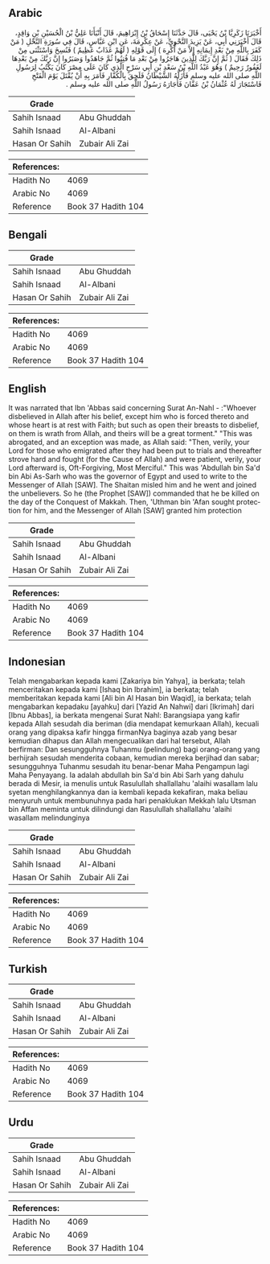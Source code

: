 ## Arabic


<div dir="rtl" lang="ar" style={{fontSize:'larger',backgroundColor:'#f8f9fa',padding:20}}>
أَخْبَرَنَا زَكَرِيَّا بْنُ يَحْيَى، قَالَ حَدَّثَنَا إِسْحَاقُ بْنُ إِبْرَاهِيمَ، قَالَ أَنْبَأَنَا عَلِيُّ بْنُ الْحُسَيْنِ بْنِ وَاقِدٍ، قَالَ أَخْبَرَنِي أَبِي، عَنْ يَزِيدَ النَّحْوِيِّ، عَنْ عِكْرِمَةَ، عَنِ ابْنِ عَبَّاسٍ، قَالَ فِي سُورَةِ النَّحْلِ ‏(‏ مَنْ كَفَرَ بِاللَّهِ مِنْ بَعْدِ إِيمَانِهِ إِلاَّ مَنْ أُكْرِهَ ‏)‏ إِلَى قَوْلِهِ ‏(‏ لَهُمْ عَذَابٌ عَظِيمٌ ‏)‏ فَنُسِخَ وَاسْتَثْنَى مِنْ ذَلِكَ فَقَالَ ‏(‏ ثُمَّ إِنَّ رَبَّكَ لِلَّذِينَ هَاجَرُوا مِنْ بَعْدِ مَا فُتِنُوا ثُمَّ جَاهَدُوا وَصَبَرُوا إِنَّ رَبَّكَ مِنْ بَعْدِهَا لَغَفُورٌ رَحِيمٌ ‏)‏ وَهُوَ عَبْدُ اللَّهِ بْنُ سَعْدِ بْنِ أَبِي سَرْحٍ الَّذِي كَانَ عَلَى مِصْرَ كَانَ يَكْتُبُ لِرَسُولِ اللَّهِ صلى الله عليه وسلم فَأَزَلَّهُ الشَّيْطَانُ فَلَحِقَ بِالْكُفَّارِ فَأَمَرَ بِهِ أَنْ يُقْتَلَ يَوْمَ الْفَتْحِ فَاسْتَجَارَ لَهُ عُثْمَانُ بْنُ عَفَّانَ فَأَجَارَهُ رَسُولُ اللَّهِ صلى الله عليه وسلم ‏.‏
</div>
<div style={{backgroundColor:'#f8f9fa',padding:20, marginBottom: 10}}><table> <thead> <tr> <th>Grade</th> <th></th> </tr> </thead> <tbody> <tr><td>Sahih Isnaad</td><td>Abu Ghuddah</td></tr><tr><td>Sahih Isnaad</td><td>Al-Albani</td></tr><tr><td>Hasan Or Sahih</td><td>Zubair Ali Zai</td></tr></tbody></table><table> <thead> <tr> <th>References:</th> <th></th> </tr> </thead> <tbody><tr><td>Hadith No</td><td>4069</td></tr><tr><td>Arabic No</td><td>4069</td></tr><tr><td>Reference</td><td>Book 37 Hadith 104</td></tr></tbody></table></div>

## Bengali


<div dir="ltr" lang="bn" style={{fontSize:'larger',backgroundColor:'#f8f9fa',padding:20}}>

</div>
<div style={{backgroundColor:'#f8f9fa',padding:20, marginBottom: 10}}><table> <thead> <tr> <th>Grade</th> <th></th> </tr> </thead> <tbody> <tr><td>Sahih Isnaad</td><td>Abu Ghuddah</td></tr><tr><td>Sahih Isnaad</td><td>Al-Albani</td></tr><tr><td>Hasan Or Sahih</td><td>Zubair Ali Zai</td></tr></tbody></table><table> <thead> <tr> <th>References:</th> <th></th> </tr> </thead> <tbody><tr><td>Hadith No</td><td>4069</td></tr><tr><td>Arabic No</td><td>4069</td></tr><tr><td>Reference</td><td>Book 37 Hadith 104</td></tr></tbody></table></div>

## English


<div dir="ltr" lang="en" style={{fontSize:'larger',backgroundColor:'#f8f9fa',padding:20}}>
It was narrated that Ibn 'Abbas said concerning Surat An-Nahl - :"Whoever disbelieved in Allah after his belief, except him who is forced thereto and whose heart is at rest with Faith; but such as open their breasts to disbelief, on them is wrath from Allah, and theirs will be a great torment." "This was abrogated, and an exception was made, as Allah said: "Then, verily, your Lord for those who emigrated after they had been put to trials and thereafter strove hard and fought (for the Cause of Allah) and were patient, verily, your Lord afterward is, Oft-Forgiving, Most Merciful." This was 'Abdullah bin Sa'd bin Abi As-Sarh who was the governor of Egypt and used to write to the Messenger of Allah [SAW]. The Shaitan misled him and he went and joined the unbelievers. So he (the Prophet [SAW]) commanded that he be killed on the day of the Conquest of Makkah. Then, 'Uthman bin 'Afan sought protection for him, and the Messenger of Allah [SAW] granted him protection
</div>
<div style={{backgroundColor:'#f8f9fa',padding:20, marginBottom: 10}}><table> <thead> <tr> <th>Grade</th> <th></th> </tr> </thead> <tbody> <tr><td>Sahih Isnaad</td><td>Abu Ghuddah</td></tr><tr><td>Sahih Isnaad</td><td>Al-Albani</td></tr><tr><td>Hasan Or Sahih</td><td>Zubair Ali Zai</td></tr></tbody></table><table> <thead> <tr> <th>References:</th> <th></th> </tr> </thead> <tbody><tr><td>Hadith No</td><td>4069</td></tr><tr><td>Arabic No</td><td>4069</td></tr><tr><td>Reference</td><td>Book 37 Hadith 104</td></tr></tbody></table></div>

## Indonesian


<div dir="ltr" lang="id" style={{fontSize:'larger',backgroundColor:'#f8f9fa',padding:20}}>
Telah mengabarkan kepada kami [Zakariya bin Yahya], ia berkata; telah menceritakan kepada kami [Ishaq bin Ibrahim], ia berkata; telah memberitakan kepada kami [Ali bin Al Hasan bin Waqid], ia berkata; telah mengabarkan kepadaku [ayahku] dari [Yazid An Nahwi] dari [Ikrimah] dari [Ibnu Abbas], ia berkata mengenai Surat Nahl: Barangsiapa yang kafir kepada Allah sesudah dia beriman (dia mendapat kemurkaan Allah), kecuali orang yang dipaksa kafir hingga firmanNya baginya azab yang besar kemudian dihapus dan Allah mengecualikan dari hal tersebut, Allah berfirman: Dan sesungguhnya Tuhanmu (pelindung) bagi orang-orang yang berhijrah sesudah menderita cobaan, kemudian mereka berjihad dan sabar; sesungguhnya Tuhanmu sesudah itu benar-benar Maha Pengampun lagi Maha Penyayang. Ia adalah abdullah bin Sa'd bin Abi Sarh yang dahulu berada di Mesir, ia menulis untuk Rasulullah shallallahu 'alaihi wasallam lalu syetan menghilangkannya dan ia kembali kepada kekafiran, maka beliau menyuruh untuk membunuhnya pada hari penaklukan Mekkah lalu Utsman bin Affan meminta untuk dilindungi dan Rasulullah shallallahu 'alaihi wasallam melindunginya
</div>
<div style={{backgroundColor:'#f8f9fa',padding:20, marginBottom: 10}}><table> <thead> <tr> <th>Grade</th> <th></th> </tr> </thead> <tbody> <tr><td>Sahih Isnaad</td><td>Abu Ghuddah</td></tr><tr><td>Sahih Isnaad</td><td>Al-Albani</td></tr><tr><td>Hasan Or Sahih</td><td>Zubair Ali Zai</td></tr></tbody></table><table> <thead> <tr> <th>References:</th> <th></th> </tr> </thead> <tbody><tr><td>Hadith No</td><td>4069</td></tr><tr><td>Arabic No</td><td>4069</td></tr><tr><td>Reference</td><td>Book 37 Hadith 104</td></tr></tbody></table></div>

## Turkish


<div dir="ltr" lang="tr" style={{fontSize:'larger',backgroundColor:'#f8f9fa',padding:20}}>

</div>
<div style={{backgroundColor:'#f8f9fa',padding:20, marginBottom: 10}}><table> <thead> <tr> <th>Grade</th> <th></th> </tr> </thead> <tbody> <tr><td>Sahih Isnaad</td><td>Abu Ghuddah</td></tr><tr><td>Sahih Isnaad</td><td>Al-Albani</td></tr><tr><td>Hasan Or Sahih</td><td>Zubair Ali Zai</td></tr></tbody></table><table> <thead> <tr> <th>References:</th> <th></th> </tr> </thead> <tbody><tr><td>Hadith No</td><td>4069</td></tr><tr><td>Arabic No</td><td>4069</td></tr><tr><td>Reference</td><td>Book 37 Hadith 104</td></tr></tbody></table></div>

## Urdu


<div dir="rtl" lang="ur" style={{fontSize:'larger',backgroundColor:'#f8f9fa',padding:20}}>

</div>
<div style={{backgroundColor:'#f8f9fa',padding:20, marginBottom: 10}}><table> <thead> <tr> <th>Grade</th> <th></th> </tr> </thead> <tbody> <tr><td>Sahih Isnaad</td><td>Abu Ghuddah</td></tr><tr><td>Sahih Isnaad</td><td>Al-Albani</td></tr><tr><td>Hasan Or Sahih</td><td>Zubair Ali Zai</td></tr></tbody></table><table> <thead> <tr> <th>References:</th> <th></th> </tr> </thead> <tbody><tr><td>Hadith No</td><td>4069</td></tr><tr><td>Arabic No</td><td>4069</td></tr><tr><td>Reference</td><td>Book 37 Hadith 104</td></tr></tbody></table></div>